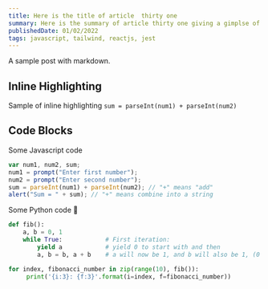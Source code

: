```yaml
---
title: Here is the title of article  thirty one
summary: Here is the summary of article thirty one giving a gimplse of the article
publishedDate: 01/02/2022
tags: javascript, tailwind, reactjs, jest
---
```


A sample post with markdown.

## Inline Highlighting

Sample of inline highlighting `sum = parseInt(num1) + parseInt(num2)`

## Code Blocks

Some Javascript code

```javascript
var num1, num2, sum;
num1 = prompt("Enter first number");
num2 = prompt("Enter second number");
sum = parseInt(num1) + parseInt(num2); // "+" means "add"
alert("Sum = " + sum); // "+" means combine into a string
```

Some Python code 🐍

```python
def fib():
    a, b = 0, 1
    while True:            # First iteration:
        yield a            # yield 0 to start with and then
        a, b = b, a + b    # a will now be 1, and b will also be 1, (0 + 1)

for index, fibonacci_number in zip(range(10), fib()):
     print('{i:3}: {f:3}'.format(i=index, f=fibonacci_number))
```
